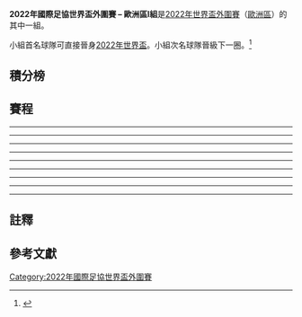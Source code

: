 '''2022年國際足協世界盃外圍賽 – 歐洲區I組'''是[[2022年國際足協世界盃|2022年世界盃]][[2022年國際足協世界盃外圍賽|外圍賽]]（[[2022年國際足協世界盃外圍賽_(歐洲區)|歐洲區]]）的其中一組。

小組首名球隊可直接晉身[[2022年國際足協世界盃|2022年世界盃]]。小組次名球隊晉級下一圈。<ref>{{cite web |url=https://img.fifa.com/image/upload/adjlwts3o6c57g0skqor.pdf |title=UEFA preliminary competition format for the FIFA World Cup 2022 |work=FIFA |format=PDF |date=4 December 2020 |access-date=7 December 2020 |archive-date=15 December 2020 |archive-url=https://web.archive.org/web/20201215061006/https://img.fifa.com/image/upload/adjlwts3o6c57g0skqor.pdf}}</ref>

== 積分榜 ==
{{2022年國際足協世界盃外圍賽 – 歐洲區小組積分榜|I組|show_matches=yes|only_pld_pts=no_hide_class_rules}}

== 賽程 ==
{{Football box
|id=Andorra v Albania
|date={{Start date|2021|3|25|df=y}}
|time=20:45
|team1={{fb-rt|AND}}
|score=0–1
|report=[https://www.fifa.com/worldcup/preliminaries/europe/matches/match/400155534/ 報告 (FIFA)]<br />[https://www.uefa.com/european-qualifiers/match/2030784/ 報告 (UEFA)]
|team2={{fb|ALB}}
|goals1=
|goals2=
|stadium=[[安道尔城|安道尔城]][[安道尔国立体育场|安道尔国立体育场]]
|attendance=
|referee= [[Volen_Chinkov|Volen Chinkov]] ([[保加利亞足球聯會|保加利亞]])
}}
{{Football box
|id=England v San Marino
|date={{Start date|2021|3|25|df=y}}
|time=20:45 {{small|(19:45 [[UTC±00:00|UTC±0]])}}
|team1={{fb-rt|ENG}}
|score=5–0
|report=[https://www.fifa.com/worldcup/preliminaries/europe/matches/match/400155552/ 報告 (FIFA)]<br />[https://www.uefa.com/european-qualifiers/match/2030777/ 報告 (UEFA)]
|team2={{fb|SMR}}
|goals1=
|goals2=
|stadium=[[伦敦|伦敦]][[温布利体育场|温布利体育场]]
|attendance= 0
|referee= {{tsl|en|Kirill Levnikov||Kirill Levnikov}} ([[俄羅斯足球總會|俄羅斯]])
}}
{{Football box
|id=Hungary v Poland
|date={{Start date|2021|3|25|df=y}}
|time=20:45
|team1={{fb-rt|HUN}}
|score=3–3
|report=[https://www.fifa.com/worldcup/preliminaries/europe/matches/match/400155525/ 報告 (FIFA)]<br />[https://www.uefa.com/european-qualifiers/match/2030781/ 報告 (UEFA)]
|team2={{fb|POL}}
|goals1=
|goals2=
|stadium=[[布达佩斯|布达佩斯]][[普斯卡市体育场|普斯卡市体育场]]
|attendance=
|referee= [[菲利克斯·布里希|Felix Brych]] ([[德國足球協會|德國]])
}}
----
{{Football box
|id=Albania v England
|date={{Start date|2021|3|28|df=y}}
|time=18:00
|team1={{fb-rt|ALB}}
|score=0–2
|report=[https://www.fifa.com/worldcup/preliminaries/europe/matches/match/400155536/ 報告 (FIFA)]<br />[https://www.uefa.com/european-qualifiers/match/2030802/ 報告 (UEFA)]
|team2={{fb|ENG}}
|goals1=
|goals2=
|stadium=[[地拉那|地拉那]][[阿尔巴尼亚国家的体育场|阿尔巴尼亚国家的体育场]]
|attendance=
|referee=
}}
{{Football box
|id=Poland v Andorra
|date={{Start date|2021|3|28|df=y}}
|time=20:45
|team1={{fb-rt|POL}}
|score=3–0
|report=[https://www.fifa.com/worldcup/preliminaries/europe/matches/match/400155547/ 報告 (FIFA)]<br />[https://www.uefa.com/european-qualifiers/match/2030799/ 報告 (UEFA)]
|team2={{fb|AND}}
|goals1=
|goals2=
|stadium=[[华沙|华沙]][[波兰陆军体育场|波兰陆军体育场]]
|attendance=
|referee=
}}
{{Football box
|id=San Marino v Hungary
|date={{Start date|2021|3|28|df=y}}
|time=20:45
|team1={{fb-rt|SMR}}
|score=0–3
|report=[https://www.fifa.com/worldcup/preliminaries/europe/matches/match/400155529/ 報告 (FIFA)]<br />[https://www.uefa.com/european-qualifiers/match/2030804/ 報告 (UEFA)]
|team2={{fb|HUN}}
|goals1=
|goals2=
|stadium=[[塞拉瓦勒|塞拉瓦勒]][[圣马力诺体育场|圣马力诺体育场]]
|attendance=
|referee=
}}
----
{{Football box
|id=Andorra v Hungary
|date={{Start date|2021|3|31|df=y}}
|time=20:45
|team1={{fb-rt|AND}}
|score=1–4
|report=[https://www.fifa.com/worldcup/preliminaries/europe/matches/match/400155541/ 報告 (FIFA)]<br />[https://www.uefa.com/european-qualifiers/match/2030833/ 報告 (UEFA)]
|team2={{fb|HUN}}
|goals1=
|goals2=
|stadium=[[安道尔城|安道尔城]][[安道尔国立体育场|安道尔国立体育场]]
|attendance=
|referee=
}}
{{Football box
|id=England v Poland
|date={{Start date|2021|3|31|df=y}}
|time=20:45 {{small|(19:45 [[UTC+01:00|UTC+1]])}}
|team1={{fb-rt|ENG}}
|score=2–1
|report=[https://www.fifa.com/worldcup/preliminaries/europe/matches/match/400155553/ 報告 (FIFA)]<br />[https://www.uefa.com/european-qualifiers/match/2030829/ 報告 (UEFA)]
|team2={{fb|POL}}
|goals1=
|goals2=
|stadium=[[伦敦|伦敦]][[温布利体育场|温布利体育场]]
|attendance= 0
|referee=
}}
{{Football box
|id=San Marino v Albania
|date={{Start date|2021|3|31|df=y}}
|time=20:45
|team1={{fb-rt|SMR}}
|score=0–2
|report=[https://www.fifa.com/worldcup/preliminaries/europe/matches/match/400155527/ 報告 (FIFA)]<br />[https://www.uefa.com/european-qualifiers/match/2030835/ 報告 (UEFA)]
|team2={{fb|ALB}}
|goals1=
|goals2=
|stadium=[[塞拉瓦勒|塞拉瓦勒]][[圣马力诺体育场|圣马力诺体育场]]
|attendance=
|referee=
}}
----
{{Football box
|id=Andorra v San Marino
|date={{Start date|2021|9|2|df=y}}
|time=20:45
|team1={{fb-rt|AND}}
|score=2–0
|report=[https://www.fifa.com/worldcup/preliminaries/europe/matches/match/400155545/ 報告 (FIFA)]<br />[https://www.uefa.com/european-qualifiers/match/2030859/ 報告 (UEFA)]
|team2={{fb|SMR}}
|goals1=
|goals2=
|stadium=
|attendance=
|referee=
}}
{{Football box
|id=Hungary v England
|date={{Start date|2021|9|2|df=y}}
|time=20:45
|team1={{fb-rt|HUN}}
|score=0–4
|report=[https://www.fifa.com/worldcup/preliminaries/europe/matches/match/400155549/ 報告 (FIFA)]<br />[https://www.uefa.com/european-qualifiers/match/2030855/ 報告 (UEFA)]
|team2={{fb|ENG}}
|goals1=
|goals2=
|stadium=
|attendance=
|referee=
}}
{{Football box
|id=Poland v Albania
|date={{Start date|2021|9|2|df=y}}
|time=20:45
|team1={{fb-rt|POL}}
|score=4–1
|report=[https://www.fifa.com/worldcup/preliminaries/europe/matches/match/400155538/ 報告 (FIFA)]<br />[https://www.uefa.com/european-qualifiers/match/2030852/ 報告 (UEFA)]
|team2={{fb|ALB}}
|goals1=
|goals2=
|stadium=
|attendance=
|referee=
}}
----
{{Football box
|id=Albania v Hungary
|date={{Start date|2021|9|5|df=y}}
|time=18:00
|team1={{fb-rt|ALB}}
|score=1–0
|report=[https://www.fifa.com/worldcup/preliminaries/europe/matches/match/400155542/ 報告 (FIFA)]<br />[https://www.uefa.com/european-qualifiers/match/2030885/ 報告 (UEFA)]
|team2={{fb|HUN}}
|goals1=
|goals2=
|stadium=
|attendance=
|referee=
}}
{{Football box
|id=England v Andorra
|date={{Start date|2021|9|5|df=y}}
|time=18:00 {{small|(17:00 [[UTC+01:00|UTC+1]])}}
|team1={{fb-rt|ENG}}
|score=4–0
|report=[https://www.fifa.com/worldcup/preliminaries/europe/matches/match/400155554/ 報告 (FIFA)]<br />[https://www.uefa.com/european-qualifiers/match/2030877/ 報告 (UEFA)]
|team2={{fb|AND}}
|goals1=
|goals2=
|stadium=
|attendance=
|referee=
}}
{{Football box
|id=San Marino v Poland
|date={{Start date|2021|9|5|df=y}}
|time=20:45
|team1={{fb-rt|SMR}}
|score=1–7
|report=[https://www.fifa.com/worldcup/preliminaries/europe/matches/match/400155539/ 報告 (FIFA)]<br />[https://www.uefa.com/european-qualifiers/match/2030879/ 報告 (UEFA)]
|team2={{fb|POL}}
|goals1=
|goals2=
|stadium=
|attendance=
|referee=
}}
----
{{Football box
|id=Albania v San Marino
|date={{Start date|2021|9|8|df=y}}
|time=20:45
|team1={{fb-rt|ALB}}
|score=5–0
|report=[https://www.fifa.com/worldcup/preliminaries/europe/matches/match/400155543/ 報告 (FIFA)]<br />[https://www.uefa.com/european-qualifiers/match/2030906/ 報告 (UEFA)]
|team2={{fb|SMR}}
|goals1=
|goals2=
|stadium=
|attendance=
|referee=
}}
{{Football box
|id=Hungary v Andorra
|date={{Start date|2021|9|8|df=y}}
|time=20:45
|team1={{fb-rt|HUN}}
|score=2–1
|report=[https://www.fifa.com/worldcup/preliminaries/europe/matches/match/400155532/ 報告 (FIFA)]<br />[https://www.uefa.com/european-qualifiers/match/2030907/ 報告 (UEFA)]
|team2={{fb|AND}}
|goals1=
|goals2=
|stadium=
|attendance=
|referee=
}}
{{Football box
|id=Poland v England
|date={{Start date|2021|9|8|df=y}}
|time=20:45
|team1={{fb-rt|POL}}
|score=1–1
|report=[https://www.fifa.com/worldcup/preliminaries/europe/matches/match/400155535/ 報告 (FIFA)]<br />[https://www.uefa.com/european-qualifiers/match/2030903/ 報告 (UEFA)]
|team2={{fb|ENG}}
|goals1=
|goals2=
|stadium=
|attendance=
|referee=
}}
----
{{Football box
|id=Andorra v England
|date={{Start date|2021|10|9|df=y}}
|time=20:45
|team1={{fb-rt|AND}}
|score=0–5
|report=[https://www.fifa.com/worldcup/preliminaries/europe/matches/match/400155546/ 報告 (FIFA)]<br />[https://www.uefa.com/european-qualifiers/match/2030933/ 報告 (UEFA)]
|team2={{fb|ENG}}
|goals1=
|goals2=
|stadium=
|attendance=
|referee=
}}
{{Football box
|id=Hungary v Albania
|date={{Start date|2021|10|9|df=y}}
|time=20:45
|team1={{fb-rt|HUN}}
|score=0–1
|report=[https://www.fifa.com/worldcup/preliminaries/europe/matches/match/400155528/ 報告 (FIFA)]<br />[https://www.uefa.com/european-qualifiers/match/2030925/ 報告 (UEFA)]
|team2={{fb|ALB}}
|goals1=
|goals2=
|stadium=
|attendance=
|referee=
}}
{{Football box
|id=Poland v San Marino
|date={{Start date|2021|10|9|df=y}}
|time=20:45
|team1={{fb-rt|POL}}
|score=5–0
|report=[https://www.fifa.com/worldcup/preliminaries/europe/matches/match/400155537/ 報告 (FIFA)]<br />[https://www.uefa.com/european-qualifiers/match/2030923/ 報告 (UEFA)]
|team2={{fb|SMR}}
|goals1=
|goals2=
|stadium=
|attendance=
|referee=
}}
----
{{Football box
|id=Albania v Poland
|date={{Start date|2021|10|12|df=y}}
|time=20:45
|team1={{fb-rt|ALB}}
|score=0–1
|report=[https://www.fifa.com/worldcup/preliminaries/europe/matches/match/400155550/ 報告 (FIFA)]<br />[https://www.uefa.com/european-qualifiers/match/2030955/ 報告 (UEFA)]
|team2={{fb|POL}}
|goals1=
|goals2=
|stadium=
|attendance=
|referee=
}}
{{Football box
|id=England v Hungary
|date={{Start date|2021|10|12|df=y}}
|time=20:45 {{small|(19:45 [[UTC+01:00|UTC+1]])}}
|team1={{fb-rt|ENG}}
|score=1–1
|report=[https://www.fifa.com/worldcup/preliminaries/europe/matches/match/400155531/ 報告 (FIFA)]<br />[https://www.uefa.com/european-qualifiers/match/2030950/ 報告 (UEFA)]
|team2={{fb|HUN}}
|goals1=
|goals2=
|stadium=
|attendance=
|referee=
}}
{{Football box
|id=San Marino v Andorra
|date={{Start date|2021|10|12|df=y}}
|time=20:45
|team1={{fb-rt|SMR}}
|score=0–3
|report=[https://www.fifa.com/worldcup/preliminaries/europe/matches/match/400155533/ 報告 (FIFA)]<br />[https://www.uefa.com/european-qualifiers/match/2030959/ 報告 (UEFA)]
|team2={{fb|AND}}
|goals1=
|goals2=
|stadium=
|attendance=
|referee=
}}
----
{{Football box
|id=Andorra v Poland
|date={{Start date|2021|11|12|df=y}}
|time=20:45
|team1={{fb-rt|AND}}
|score=1–4
|report=[https://www.fifa.com/worldcup/preliminaries/europe/matches/match/400155551/ 報告 (FIFA)]<br />[https://www.uefa.com/european-qualifiers/match/2030978/ 報告 (UEFA)]
|team2={{fb|POL}}
|goals1=
|goals2=
|stadium=
|attendance=
|referee=
}}
{{Football box
|id=England v Albania
|date={{Start date|2021|11|12|df=y}}
|time=20:45 {{small|(19:45 [[UTC±00:00|UTC±0]])}}
|team1={{fb-rt|ENG}}
|score=5–0
|report=[https://www.fifa.com/worldcup/preliminaries/europe/matches/match/400155526/ 報告 (FIFA)]<br />[https://www.uefa.com/european-qualifiers/match/2030974/ 報告 (UEFA)]
|team2={{fb|ALB}}
|goals1=
|goals2=
|stadium=
|attendance=
|referee=
}}
{{Football box
|id=Hungary v San Marino
|date={{Start date|2021|11|12|df=y}}
|time=20:45
|team1={{fb-rt|HUN}}
|score=4–0
|report=[https://www.fifa.com/worldcup/preliminaries/europe/matches/match/400155544/ 報告 (FIFA)]<br />[https://www.uefa.com/european-qualifiers/match/2030977/ 報告 (UEFA)]
|team2={{fb|SMR}}
|goals1=
|goals2=
|stadium=
|attendance=
|referee=
}}
----
{{Football box
|id=Albania v Andorra
|date={{Start date|2021|11|15|df=y}}
|time=20:45
|team1={{fb-rt|ALB}}
|score=1–0
|report=[https://www.fifa.com/worldcup/preliminaries/europe/matches/match/400155548/ 報告 (FIFA)]<br />[https://www.uefa.com/european-qualifiers/match/2031001/ 報告 (UEFA)]
|team2={{fb|AND}}
|goals1=
|goals2=
|stadium=
|attendance=
|referee=
}}
{{Football box
|id=Poland v Hungary
|date={{Start date|2021|11|15|df=y}}
|time=20:45
|team1={{fb-rt|POL}}
|score=1–2
|report=[https://www.fifa.com/worldcup/preliminaries/europe/matches/match/400155530/ 報告 (FIFA)]<br />[https://www.uefa.com/european-qualifiers/match/2030998/ 報告 (UEFA)]
|team2={{fb|HUN}}
|goals1=
|goals2=
|stadium=
|attendance=
|referee=
}}
{{Football box
|id=San Marino v England
|date={{Start date|2021|11|15|df=y}}
|time=20:45
|team1={{fb-rt|SMR}}
|score=0–10
|report=[https://www.fifa.com/worldcup/preliminaries/europe/matches/match/400155540/ 報告 (FIFA)]<br />[https://www.uefa.com/european-qualifiers/match/2031004/ 報告 (UEFA)]
|team2={{fb|ENG}}
|goals1=
|goals2=
|stadium=
|attendance=
|referee=
}}

== 註釋 ==
{{Reflist|group = "note"}}

== 參考文獻 ==
{{Reflist}}
{{2022年國際足協世界盃外圍賽}}
{{國際足協世界盃}}

[[Category:2022年國際足協世界盃外圍賽|Category:2022年國際足協世界盃外圍賽]]